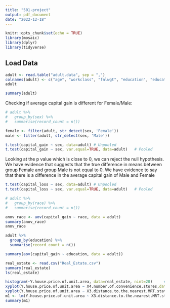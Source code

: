 ```yaml
---
title: "501-project"
output: pdf_document
date: "2022-12-18"
---
```


```r
knitr::opts_chunk$set(echo = TRUE)
library(mosaic)
library(dplyr)
library(tidyverse)
```


## Load Data

```r
adult <- read.table("adult.data", sep = ",")
colnames(adult) <- c("age", "workclass", "fnlwgt", "education", "education_num", "marital_status", "occupation", "relationship", "race", "sex", "capital_gain", "capital_loss", "hours_per_week", "native_country", "fifty_k")
adult
```
```r
summary(adult)
```

Checking if average capital gain is different for Female/Male:


```r
# adult %>% 
#   group_by(sex) %>% 
#   summarise(record_count = n())

female <- filter(adult, str_detect(sex, 'Female'))
male <- filter(adult, str_detect(sex, 'Male'))

t.test(capital_gain ~ sex, data=adult) # Unpooled
t.test(capital_gain ~ sex, var.equal=TRUE, data=adult)   # Pooled
```

Looking at the p value which is close to 0, we can reject the null hypothesis.
We have evidence that suggests that the true difference in means between group Female and group Male is not equal to 0.
We have evidence to say that there is a difference in the average capital gain of Male and Female

```r
t.test(capital_loss ~ sex, data=adult) # Unpooled
t.test(capital_loss ~ sex, var.equal=TRUE, data=adult)   # Pooled
```

```r
# adult %>%
#   group_by(race) %>%
#   summarise(record_count = n())

anov_race <- aov(capital_gain ~ race, data = adult)
summary(anov_race)
anov_race

```
```r
adult %>%
  group_by(education) %>%
  summarise(record_count = n())

summary(aov(capital_gain ~ education, data = adult))

```



```r
real_estate <- read.csv("Real_Estate.csv")
summary(real_estate)
ls(real_estate)

histogram(~Y.house.price.of.unit.area, data=real_estate, nint=20)     #
xyplot(Y.house.price.of.unit.area ~ X4.number.of.convenience.stores,data=real_estate)  # positive trend
xyplot(Y.house.price.of.unit.area ~ X3.distance.to.the.nearest.MRT.station,data=real_estate)  # negative trend
m1 <- lm(Y.house.price.of.unit.area ~ X3.distance.to.the.nearest.MRT.station, data=real_estate)
summary(m1)
```